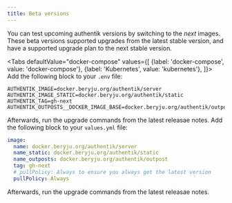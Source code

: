 ```yaml
---
title: Beta versions
---
```


You can test upcoming authentik versions by switching to the *next* images. These beta versions supported upgrades from the latest stable version, and have a supported upgrade plan to the next stable version.


<Tabs
  defaultValue="docker-compose"
  values={[
    {label: 'docker-compose', value: 'docker-compose'},
    {label: 'Kubernetes', value: 'kubernetes'},
  ]}>
  <TabItem value="docker-compose">
Add the following block to your `.env` file:

```shell
AUTHENTIK_IMAGE=docker.beryju.org/authentik/server
AUTHENTIK_IMAGE_STATIC=docker.beryju.org/authentik/static
AUTHENTIK_TAG=gh-next
AUTHENTIK_OUTPOSTS__DOCKER_IMAGE_BASE=docker.beryju.org/authentik/outpost
```

Afterwards, run the upgrade commands from the latest releasae notes.
  </TabItem>
  <TabItem value="kubernetes">
Add the following block to your `values.yml` file:

```yaml
image:
  name: docker.beryju.org/authentik/server
  name_static: docker.beryju.org/authentik/static
  name_outposts: docker.beryju.org/authentik/outpost
  tag: gh-next
  # pullPolicy: Always to ensure you always get the latest version
  pullPolicy: Always
```

Afterwards, run the upgrade commands from the latest releasae notes.
  </TabItem>
</Tabs>
